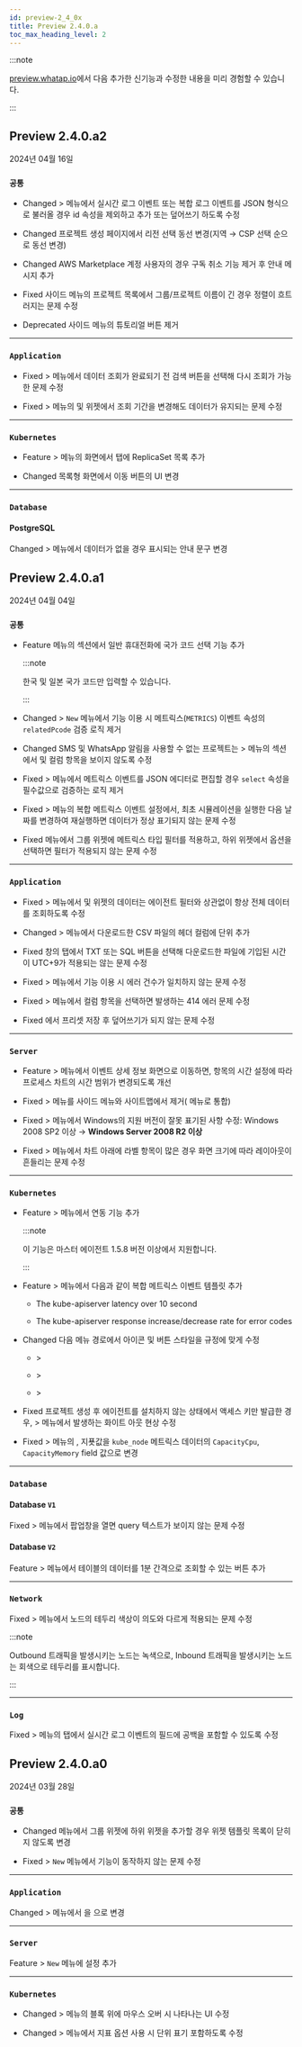 ```yaml
---
id: preview-2_4_0x
title: Preview 2.4.0.a
toc_max_heading_level: 2
---
```


<head>
<meta name="robots" content="noindex, nofollow"/>
</head>

:::note

[preview.whatap.io](https://preview.whatap.io)에서 다음 추가한 신기능과 수정한 내용을 미리 경험할 수 있습니다. 

:::

## Preview 2.4.0.a2

2024년 04월 16일

<div class='indentTab'>

### `공통`

- <Status>Changed</Status> <Cmdname sid="side_event" className="uitext" /> &gt; <Cmdname sid="side_eventSetting" className="uitext" /> 메뉴에서 실시간 로그 이벤트 또는 복합 로그 이벤트를 JSON 형식으로 불러올 경우 id 속성을 제외하고 추가 또는 덮어쓰기 하도록 수정

- <Status>Changed</Status> 프로젝트 생성 페이지에서 리전 선택 동선 변경(지역 → CSP 선택 순으로 동선 변경)

- <Status>Changed</Status> AWS Marketplace 계정 사용자의 경우 구독 취소 기능 제거 후 안내 메시지 추가

- <Status>Fixed</Status> 사이드 메뉴의 프로젝트 목록에서 그룹/프로젝트 이름이 긴 경우 정렬이 흐트러지는 문제 수정

- <Status>Deprecated</Status> 사이드 메뉴의 튜토리얼 버튼 제거

---

### `Application`

- <Status>Fixed</Status> <Cmdname sid="side_analysis" className="uitext" /> &gt; <Cmdname sid="side_dailyAppStat" className="uitext" /> 메뉴에서 데이터 조회가 완료되기 전 검색 버튼을 선택해 다시 조회가 가능한 문제 수정

- <Status>Fixed</Status> <Cmdname sid="side_dashboard" className="uitext" /> &gt; <Cmdname sid="side_appDashboard" className="uitext" /> 메뉴의 <Cmdname sid="today_tps" className="uitext" /> 및 <Cmdname sid="today_user" className="uitext" /> 위젯에서 조회 기간을 변경해도 데이터가 유지되는 문제 수정

---

### `Kubernetes`

- <Status>Feature</Status> <Cmdname sid="side_workload" className="uitext" /> &gt; <Cmdname sid="side_deploymentList" className="uitext" /> 메뉴의 <Cmdname sid="BTN06342" className="uitext" /> 화면에서 <Cmdname sid="resource" className="uitext" /> 탭에 ReplicaSet 목록 추가

- <Status>Changed</Status> 목록형 화면에서 이동 버튼의 UI 변경

---

### `Database`

#### PostgreSQL

<Status>Changed</Status> <Cmdname sid="side_analysis" className="uitext" /> &gt; <Cmdname sid="side_dbObjectInfo" className="uitext" /> 메뉴에서 데이터가 없을 경우 표시되는 안내 문구 변경

</div>


## Preview 2.4.0.a1

2024년 04월 04일

<div class='indentTab'>

### `공통`

- <Status>Feature</Status> <Cmdname sid="MNU07360" className="uitext" /> 메뉴의 <Cmdname sid="account_user_phone" className="uitext" /> 섹션에서 일반 휴대전화에 국가 코드 선택 기능 추가

  :::note

  한국 및 일본 국가 코드만 입력할 수 있습니다.

  :::

- <Status>Changed</Status> <Cmdname sid="side_event" className="uitext" /> &gt; <Cmdname sid="side_eventSetting" className="uitext" /> <code class="newfunc">New</code> 메뉴에서 <Cmdname sid="BTN07761" className="uitext" /> 기능 이용 시 메트릭스(<code>METRICS</code>) 이벤트 속성의 <code>relatedPcode</code> 검증 로직 제거

- <Status>Changed</Status> SMS 및 WhatsApp 알림을 사용할 수 없는 프로젝트는 <Cmdname sid="side_event" className="uitext" /> &gt; <Cmdname sid="side_eventNoti" className="uitext" /> 메뉴의 <Cmdname sid="alert_receive_settings_by_member" className="uitext" /> 섹션에서 <Cmdname sid="sms_alert" className="uitext" /> 및 <Cmdname sid="TTL06620" className="uitext" /> 컬럼 항목을 보이지 않도록 수정

- <Status>Fixed</Status> <Cmdname sid="side_event" className="uitext" /> &gt; <Cmdname sid="side_eventSetting" className="uitext" /> 메뉴에서 메트릭스 이벤트를 JSON 에디터로 편집할 경우 <code>select</code> 속성을 필수값으로 검증하는 로직 제거

- <Status>Fixed</Status> <Cmdname sid="side_event" className="uitext" /> &gt; <Cmdname sid="side_eventSetting" className="uitext" /> 메뉴의 복합 메트릭스 이벤트 설정에서, 최초 시뮬레이션을 실행한 다음 날짜를 변경하여 재실행하면 데이터가 정상 표기되지 않는 문제 수정

- <Status>Fixed</Status> <Cmdname sid="side_flexboard" className="uitext" /> 메뉴에서 그룹 위젯에 메트릭스 타입 필터를 적용하고, 하위 위젯에서 <Cmdname sid="apply_group_widget_filter" className="uitext" /> 옵션을 선택하면 필터가 적용되지 않는 문제 수정

---

### `Application`

- <Status>Fixed</Status> <Cmdname sid="side_dashboard" className="uitext" /> &gt; <Cmdname sid="side_appDashboard" className="uitext" /> 메뉴에서 <Cmdname sid="today_tps" className="uitext" /> 및 <Cmdname sid="today_user" className="uitext" /> 위젯의 데이터는 에이전트 필터와 상관없이 항상 전체 데이터를 조회하도록 수정

- <Status>Changed</Status> <Cmdname sid="side_analysis" className="uitext" /> &gt; <Cmdname sid="side_perfTrend" className="uitext" /> 메뉴에서 다운로드한 CSV 파일의 헤더 컬럼에 단위 추가

- <Status>Fixed</Status> <Cmdname sid="TTL06209" className="uitext" /> 창의 <Cmdname sid="TTL06126" className="uitext" /> 탭에서 <UI>TXT</UI> 또는 <UI>SQL</UI> 버튼을 선택해 다운로드한 파일에 기입된 시간이 UTC+9가 적용되는 않는 문제 수정

- <Status>Fixed</Status> <Cmdname sid="side_statistics" className="uitext" /> &gt; <Cmdname sid="side_statError" className="uitext" /> 메뉴에서 <Cmdname sid="TTL07712" className="uitext" /> 기능 이용 시 에러 건수가 일치하지 않는 문제 수정

- <Status>Fixed</Status> <Cmdname sid="side_statistics" className="uitext" /> &gt; <Cmdname sid="side_statSql" className="uitext" /> 메뉴에서 <Cmdname sid="TTL07712" className="uitext" /> 컬럼 항목을 선택하면 발생하는 414 에러 문제 수정

- <Status>Fixed</Status> <Cmdname sid="side_appDashboard" className="uitext" />에서 프리셋 저장 후 덮어쓰기가 되지 않는 문제 수정

---

### `Server`

- <Status>Feature</Status> <Cmdname sid="side_event" className="uitext" /> &gt; <Cmdname sid="side_eventHistory" className="uitext" /> 메뉴에서 이벤트 상세 정보 화면으로 이동하면, <Cmdname sid="before_after_event" className="uitext" /> 항목의 시간 설정에 따라 프로세스 차트의 시간 범위가 변경되도록 개선

- <Status>Fixed</Status> <Cmdname sid="side_serverSetting" className="uitext" /> &gt; <Cmdname sid="side_serverConfiguration" className="uitext" /> 메뉴를 사이드 메뉴와 사이트맵에서 제거(<Cmdname sid="side_serverBootEnvironmentVariable" className="uitext" /> 메뉴로 통합)

- <Status>Fixed</Status> <Cmdname sid="side_management" className="uitext" /> &gt; <Cmdname sid="side_integrationInstall" className="uitext" /> 메뉴에서 Windows의 지원 버전이 잘못 표기된 사항 수정: Windows 2008 SP2 이상 → <b>Windows Server 2008 R2 이상</b>

- <Status>Fixed</Status> <Cmdname sid="side_serverList" className="uitext" /> &gt; <Cmdname sid="side_serverDetail" className="uitext" /> 메뉴에서 차트 아래에 라벨 항목이 많은 경우 화면 크기에 따라 레이아웃이 흔들리는 문제 수정

---

### `Kubernetes`

- <Status>Feature</Status> <Cmdname sid="side_cluster" className="uitext" /> &gt; <Cmdname sid="side_objectManifest" className="uitext" /> 메뉴에서 <Cmdname sid="side_kubeEventList" className="uitext" /> 연동 기능 추가

  :::note

  이 기능은 마스터 에이전트 1.5.8 버전 이상에서 지원합니다.

  :::

- <Status>Feature</Status> <Cmdname sid="side_event" className="uitext" /> &gt; <Cmdname sid="side_eventSetting" className="uitext" /> 메뉴에서 다음과 같이 복합 메트릭스 이벤트 템플릿 추가

  - <UI>The kube-apiserver latency over 10 second</UI>

  - <UI>The kube-apiserver response increase/decrease rate for error codes</UI>

- <Status>Changed</Status> 다음 메뉴 경로에서 아이콘 및 버튼 스타일을 규정에 맞게 수정

  - <Cmdname sid="side_dashboard" className="uitext" /> &gt; <Cmdname sid="side_containerMap" className="uitext" />

  - <Cmdname sid="side_dashboard" className="uitext" /> &gt; <Cmdname sid="side_integratedContainerMap" className="uitext" />

  - <Cmdname sid="side_cluster" className="uitext" /> &gt; <Cmdname sid="side_objectManifest" className="uitext" />

- <Status>Fixed</Status> 프로젝트 생성 후 에이전트를 설치하지 않는 상태에서 액세스 키만 발급한 경우, <Cmdname sid="side_management" className="uitext" /> &gt; <Cmdname sid="kubernetesAgentList" className="uitext" /> 메뉴에서 발생하는 화이트 아웃 현상 수정

- <Status>Fixed</Status> <Cmdname sid="side_cluster" className="uitext" /> &gt; <Cmdname sid="node_detail" className="uitext" /> 메뉴의 <Cmdname sid="cpu_cores" className="uitext" />, <Cmdname sid="memory_total" className="uitext" /> 지푯값을 <code>kube_node</code> 메트릭스 데이터의 <code>CapacityCpu</code>, <code>CapacityMemory</code> field 값으로 변경

---

### `Database`

#### Database <code class="my">V1</code>

<p><Status>Fixed</Status> <Cmdname sid="side_dashboard" className="uitext" /> &gt; <Cmdname sid="side_dbMonitoring" className="uitext" /> 메뉴에서 <Cmdname sid="TTL06224" className="uitext" /> 팝업창을 열면 query 텍스트가 보이지 않는 문제 수정</p>

#### Database <code class="my">V2</code>

<p><Status>Feature</Status> <Cmdname sid="side_dashboard" className="uitext" /> &gt; <Cmdname sid="side_dbMonitoring" className="uitext" /> 메뉴에서 <Cmdname sid="active_sessions" className="uitext" /> 테이블의 데이터를 1분 간격으로 조회할 수 있는 버튼 추가</p>

---

### `Network`

<p><Status>Fixed</Status> <Cmdname sid="side_dashboard" className="uitext" /> &gt; <Cmdname sid="side_npmDashboard" className="uitext" /> 메뉴에서 노드의 테두리 색상이 의도와 다르게 적용되는 문제 수정</p>

:::note

Outbound 트래픽을 발생시키는 노드는 녹색으로, Inbound 트래픽을 발생시키는 노드는 회색으로 테두리를 표시합니다.

:::

---

### `Log`

<p><Status>Fixed</Status> <Cmdname sid="side_event" className="uitext" /> &gt; <Cmdname sid="side_eventSetting" className="uitext" /> 메뉴의 <Cmdname sid="log" className="uitext" /> 탭에서 실시간 로그 이벤트의 <Cmdname sid="ITM06430" className="uitext" /> 필드에 공백을 포함할 수 있도록 수정</p>

</div>


## Preview 2.4.0.a0

2024년 03월 28일

<div class='indentTab'>

### `공통`

- <Status>Changed</Status> <Cmdname sid="side_flexboard" className="uitext" /> 메뉴에서 그룹 위젯에 하위 위젯을 추가할 경우 위젯 템플릿 목록이 닫히지 않도록 변경

- <Status>Fixed</Status> <Cmdname sid="side_event" className="uitext" /> &gt; <Cmdname sid="side_eventSetting" className="uitext" /> <code class="newfunc">New</code> 메뉴에서 <Cmdname sid="BTN07761" className="uitext" /> 기능이 동작하지 않는 문제 수정

---

### `Application`

<p><Status>Changed</Status> <Cmdname sid="side_management" className="uitext" /> &gt; <Cmdname sid="side_agents" className="uitext" /> 메뉴에서 <Cmdname sid="inactive_agent_deletion_time" className="b500" />을 <Cmdname sid="TTL07821" className="uitext" />으로 변경</p>

---

### `Server`

<p><Status>Feature</Status> <Cmdname sid="side_event" className="uitext" /> &gt; <Cmdname sid="side_eventSetting" className="uitext" /> <code class="newfunc">New</code> 메뉴에 <Cmdname sid="sm_log_event_tab" className="uitext" /> 설정 추가</p>

---

### `Kubernetes`

- <Status>Changed</Status> <Cmdname sid="side_dashboard" className="uitext" /> &gt; <Cmdname sid="side_containerMap" className="uitext" /> 메뉴의 블록 위에 마우스 오버 시 나타나는 UI 수정

- <Status>Changed</Status> <Cmdname sid="side_dashboard" className="uitext" /> &gt; <Cmdname sid="side_containerMap" className="uitext" /> 메뉴에서 지표 옵션 사용 시 단위 표기 포함하도록 수정

</div>